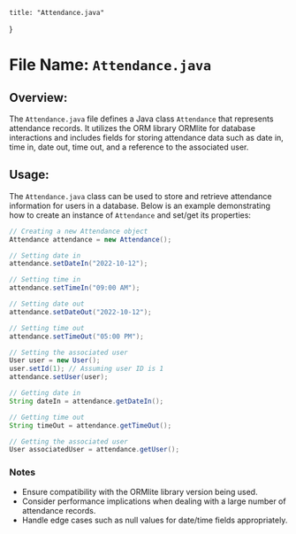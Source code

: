 
    title: "Attendance.java"
}


# File Name: `Attendance.java`

## Overview:
The `Attendance.java` file defines a Java class `Attendance` that represents attendance records. It utilizes the ORM library ORMlite for database interactions and includes fields for storing attendance data such as date in, time in, date out, time out, and a reference to the associated user.

## Usage:
The `Attendance.java` class can be used to store and retrieve attendance information for users in a database. Below is an example demonstrating how to create an instance of `Attendance` and set/get its properties:

```java
// Creating a new Attendance object
Attendance attendance = new Attendance();

// Setting date in
attendance.setDateIn("2022-10-12");

// Setting time in
attendance.setTimeIn("09:00 AM");

// Setting date out
attendance.setDateOut("2022-10-12");

// Setting time out
attendance.setTimeOut("05:00 PM");

// Setting the associated user
User user = new User();
user.setId(1); // Assuming user ID is 1
attendance.setUser(user);

// Getting date in
String dateIn = attendance.getDateIn();

// Getting time out
String timeOut = attendance.getTimeOut();

// Getting the associated user
User associatedUser = attendance.getUser();
```

### Notes
- Ensure compatibility with the ORMlite library version being used.
- Consider performance implications when dealing with a large number of attendance records.
- Handle edge cases such as null values for date/time fields appropriately.